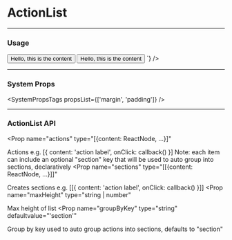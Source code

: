 
# ActionList

---

### Usage

<LiveCode>
  <LiveCode.Content 
    title="Example 1" 
    description="This is the description"
    code={`
      <Box>
        <Button mr={400} color="blue">Hello, this is the content</Button>
        <Button color="red">Hello, this is the content</Button>
      </Box>
    `}
  />
  <LiveCode.Content 
    title="Example 2" 
    description="This is the description"
    code="<h3>Hi, this is the content</h3>"
  />
</LiveCode>

---

### System Props

<SystemPropsTags propsList={['margin', 'padding']} />

---

### ActionList API
<Prop
  name="actions"
  type="[{content: ReactNode, ...}]"
> 
  Actions e.g. [&#123; content: 'action label', onClick: callback() &#125;] Note: each item can include an optional "section" key that will be used to auto group into sections, declaratively
</Prop>
<Prop
  name="sections"
  type="[[{content: ReactNode, ...}]]"
> 
  Creates sections e.g. [[&#123; content: 'action label', onClick: callback() &#125;]]
</Prop>
<Prop
  name="maxHeight"
  type="string | number"
> 
  Max height of list
</Prop>
<Prop
  name="groupByKey"
  type="string"
  defaultvalue="'section'"
> 
  Group by key used to auto group actions into sections, defaults to "section"
</Prop>
